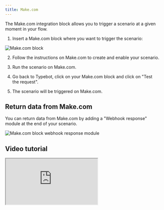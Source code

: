 ```yaml
---
title: Make.com
---
```


The Make.com integration block allows you to trigger a scenario at a given moment in your flow.

1. Insert a Make.com block where you want to trigger the scenario:

<Frame>
  <img src="/images/blocks/integrations/make-com.png" alt="Make.com block" />
</Frame>

2. Follow the instructions on Make.com to create and enable your scenario.

3. Run the scenario on Make.com.

4. Go back to Typebot, click on your Make.com block and click on "Test the request".

5. The scenario will be triggered on Make.com.

## Return data from Make.com

You can return data from Make.com by adding a "Webhook response" module at the end of your scenario.

<Frame>
  <img
    src="/images/blocks/integrations/make-com-return.png"
    alt="Make.com block webhook response module"
  />
</Frame>

## Video tutorial

<div className="relative" style={{ paddingBottom: '64.5933014354067%' }}>
  <iframe
    src="https://www.youtube.com/embed/V-y1Orys_kY"
    allowFullScreen
    className="absolute top-0 left-0 w-full h-full"
  />
</div>
